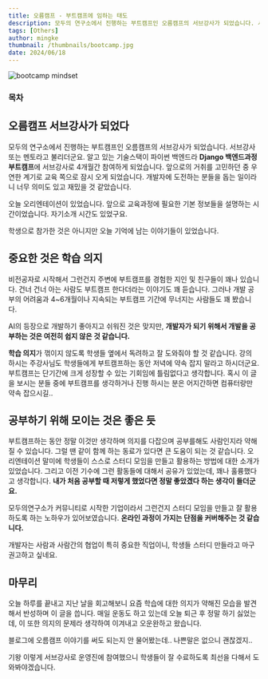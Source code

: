 ```yaml
---
title: 오름캠프 - 부트캠프에 임하는 태도
description: 모두의 연구소에서 진행하는 부트캠프인 오름캠프의 서브강사가 되었습니다. 서브강사 또는 멘토라고 불리더군요. 알고 있는 기술스택이 파이썬 백엔드라 Django 백엔드과정 부트캠프에 서브강사로 4개월간 참여하게 되었습니다.
tags: [Others]
author: mingke
thumbnail: /thumbnails/bootcamp.jpg
date: 2024/06/18
---
```


<Image src="/thumbnails/bootcamp.jpg" alt="bootcamp mindset" />

### 목차

## 오름캠프 서브강사가 되었다

모두의 연구소에서 진행하는 부트캠프인 오름캠프의 서브강사가 되었습니다. 서브강사 또는 멘토라고 불리더군요. 알고 있는 기술스택이 파이썬 백엔드라 **Django 백엔드과정 부트캠프**에 서브강사로 4개월간 참여하게 되었습니다. 앞으로의 거취를 고민하던 중 우연한 계기로 교육 쪽으로 잠시 오게 되었습니다. 개발자에 도전하는 분들을 돕는 일이라니 너무 의미도 있고 재밌을 것 같았습니다.

오늘 오리엔테이션이 있었습니다. 앞으로 교육과정에 필요한 기본 정보들을 설명하는 시간이었습니다. 자기소개 시간도 있었구요.

학생으로 참가한 것은 아니지만 오늘 기억에 남는 이야기들이 있었습니다.

## 중요한 것은 학습 의지

비전공자로 시작해서 그런건지 주변에 부트캠프를 경험한 지인 및 친구들이 꽤나 있습니다. 건너 건너 아는 사람도 부트캠프 한다더라는 이야기도 꽤 듣습니다. 그러나 개발 공부의 어려움과 4~6개월이나 지속되는 부트캠프 기간에 무너지는 사람들도 꽤 봤습니다.

AI의 등장으로 개발하기 좋아지고 쉬워진 것은 맞지만, **개발자가 되기 위해서 개발을 공부하는 것은 여전히 쉽지 않은 것 같습니다.**

**학습 의지**가 꺾이지 않도록 학생들 옆에서 독려하고 잘 도와줘야 할 것 같습니다. 강의 하시는 주강사님도 학생들에게 부트캠프하는 동안 저녁에 약속 잡지 말라고 하시더군요. 부트캠프는 단기간에 크게 성장할 수 있는 기회임에 틀림없다고 생각합니다. 혹시 이 글을 보시는 분들 중에 부트캠프를 생각하거나 진행 하시는 분은 어지간하면 컴퓨터랑만 약속 잡으시길..

## 공부하기 위해 모이는 것은 좋은 듯

부트캠프하는 동안 정말 이것만 생각하며 의지를 다잡으며 공부를해도 사람인지라 약해질 수 있습니다. 그럴 땐 같이 함께 하는 동료가 있다면 큰 도움이 되는 것 같습니다. 오리엔테이션 말미에 학생들이 스스로 스터디 모임을 만들고 활용하는 방법에 대한 소개가 있었습니다. 그리고 이전 기수에 그런 활동들에 대해서 공유가 있었는데, 꽤나 훌륭했다고 생각합니다. **내가 처음 공부할 때 저렇게 했었다면 정말 좋았겠다 하는 생각이 들더군요.**

모두의연구소가 커뮤니티로 시작한 기업이라서 그런건지 스터디 모임을 만들고 잘 활용하도록 하는 노하우가 있어보였습니다. **온라인 과정이 가지는 단점을 커버해주는 것 같습니다.**

개발자는 사람과 사람간의 협업이 특히 중요한 직업이니, 학생들 스터디 만들라고 마구 권고하고 싶네요.

## 마무리

오늘 하루를 끝내고 지난 날을 회고해보니 요즘 학습에 대한 의지가 약해진 모습을 발견해서 반성하며 이 글을 씁니다. 매일 운동도 하고 있는데 오늘 퇴근 후 정말 하기 싫었는데, 이 또한 의지의 문제라 생각하여 이겨내고 오운완하고 왔습니다.

블로그에 오름캠프 이야기를 써도 되는지 안 물어봤는데.. 나쁜말은 없으니 괜찮겠지..

<Link url="https://www.orm.im/camp" />

기왕 이렇게 서브강사로 운영진에 참여했으니 학생들이 잘 수료하도록 최선을 다해서 도와봐야겠습니다.
